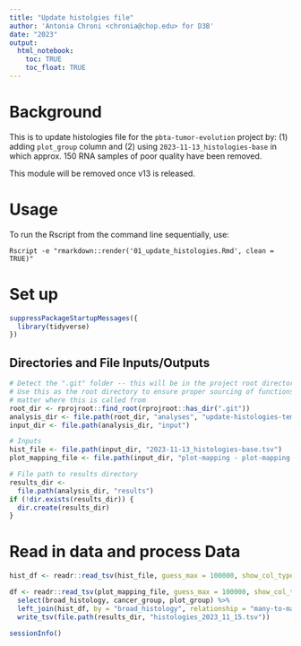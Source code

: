 ```yaml
---
title: "Update histolgies file"
author: 'Antonia Chroni <chronia@chop.edu> for D3B'
date: "2023"
output:
  html_notebook:
    toc: TRUE
    toc_float: TRUE
---
```



# Background
This is to update histologies file for the `pbta-tumor-evolution` project by: (1) adding `plot_group` column and (2) using `2023-11-13_histologies-base` in which approx. 150 RNA samples of poor quality have been removed. 

This module will be removed once v13 is released.

# Usage
To run the Rscript from the command line sequentially, use:

```
Rscript -e "rmarkdown::render('01_update_histologies.Rmd', clean = TRUE)"
```

# Set up
```r
suppressPackageStartupMessages({
  library(tidyverse)
})
```

## Directories and File Inputs/Outputs
```r
# Detect the ".git" folder -- this will be in the project root directory.
# Use this as the root directory to ensure proper sourcing of functions no
# matter where this is called from
root_dir <- rprojroot::find_root(rprojroot::has_dir(".git"))
analysis_dir <- file.path(root_dir, "analyses", "update-histologies-temp")
input_dir <- file.path(analysis_dir, "input")

# Inputs
hist_file <- file.path(input_dir, "2023-11-13_histologies-base.tsv")
plot_mapping_file <- file.path(input_dir, "plot-mapping - plot-mapping.tsv")

# File path to results directory
results_dir <-
  file.path(analysis_dir, "results")
if (!dir.exists(results_dir)) {
  dir.create(results_dir)
}
```

# Read in data and process Data
```r
hist_df <- readr::read_tsv(hist_file, guess_max = 100000, show_col_types = FALSE)

df <- readr::read_tsv(plot_mapping_file, guess_max = 100000, show_col_types = FALSE) %>% 
  select(broad_histology, cancer_group, plot_group) %>% 
  left_join(hist_df, by = "broad_histology", relationship = "many-to-many") %>% 
  write_tsv(file.path(results_dir, "histologies_2023_11_15.tsv")) 
```


```r
sessionInfo()
```
  